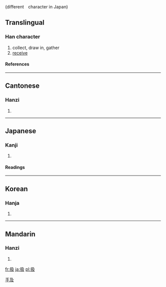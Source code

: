 {{see|插}}(different　character in Japan) 

==Translingual==
===Han character===
{{Han char|rn=64|rad=手|as=04|sn=7|four=5704<sub>7</sub>|canj=手弓竹水 (QNHE)}}
# collect, draw in, gather
# [[receive]]
====References====
{{Han ref|kx=0418.250|dkj=11835|dj=0765.220|hdz=31831.080|uh=6271|ud=25201|bh=CAED|bd=51949}}
----
==Cantonese==
===Hanzi===
{{yue-hanzi|jyut=|y=kap1}}
# {{defn|Cantonese}}
----
==Japanese==
===Kanji===
{{ja-kanji|grade=c|rs=手04}}
# {{defn|Japanese}} 
====Readings====
{{ja-readings|on=[[きゅう]] (kyu), [[そう]] (sō)|kun=[[あつかう]] (atsukau), [[こく]] (koku), [[しごく]] (shigoku), [[おさめる]] (osameru)}}
----
==Korean==
===Hanja===
{{ko-hanja|hangeul=[[급]], [[삽]]|eumhun=|rv=geup, sap|mr=kŭp, sap|y=kup, sap}}
# {{defn|Korean}}




[[Category:CJKV simplified characters which already existed as traditional characters|手及]]
----
==Mandarin==
===Hanzi===
{{cmn-hanzi|pin=[[chā]] ([[cha1]]), [[xī]] ([[xi1]])|wg=ch'a<sup>1</sup>, hsi<sup>1</sup>}}
# {{defn|Mandarin}}

[[fr:扱]]
[[ja:扱]]
[[pl:扱]]